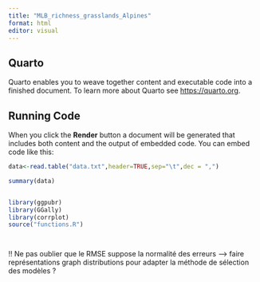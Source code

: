 ```yaml
---
title: "MLB_richness_grasslands_Alpines"
format: html
editor: visual
---
```


## Quarto

Quarto enables you to weave together content and executable code into a finished document. To learn more about Quarto see <https://quarto.org>.

## Running Code

When you click the **Render** button a document will be generated that includes both content and the output of embedded code. You can embed code like this:

```r
data<-read.table("data.txt",header=TRUE,sep="\t",dec = ",")

summary(data)


library(ggpubr)
library(GGally)
library(corrplot)
source("functions.R")



```

```r

```

!! Ne pas oublier que le RMSE suppose la normalité des erreurs --\> faire représentations graph distributions pour adapter la méthode de sélection des modèles ?

```r

```
